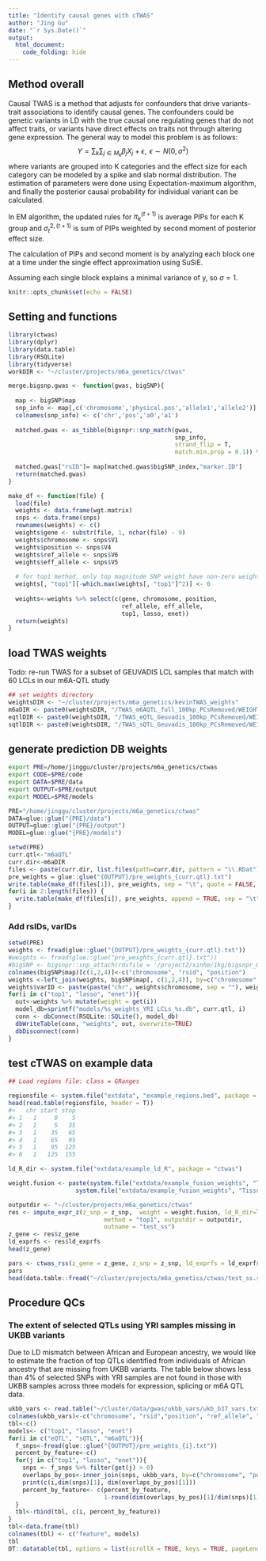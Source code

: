 ```yaml
---
title: "Identify causal genes with cTWAS"
author: "Jing Gu"
date: "`r Sys.Date()`"
output:
  html_document:
    code_folding: hide
---
```

## Method overall
Causal TWAS is a method that adjusts for confounders that drive variants-trait associations to identify causal genes. The confounders could be genetic variants in LD with the true causal one regulating genes that do not affect traits, or variants have direct effects on traits not through altering gene expression. The general way to model this problem is as follows:
$$
Y = \sum_k\sum_{j\in M_k}\beta_jX_j + \epsilon, \text{ } \epsilon \sim N(0, \sigma^2)
$$
where variants are grouped into K categories and the effect size for each category can be modeled by a spike and slab normal distribution. The estimation of parameters were done using Expectation-maximum algorithm, and finally the posterior causal probability for individual variant can be calculated. 

In EM algorithm, the updated rules for $\pi_k^{(t+1)}$ is average PIPs for each K group and $\sigma^{2,(t+1)}_{t}$ is sum of PIPs weighted by second moment of posterior effect size.

The calculation of PIPs and second moment is by analyzing each block one at a time under the single effect approximation using SuSiE. 

Assuming each single block explains a minimal variance of y, so $\sigma = 1$. 

```r
knitr::opts_chunk$set(echo = FALSE)
```
## Setting and functions
```r
library(ctwas)
library(dplyr)
library(data.table)
library(RSQLite)
library(tidyverse)
workDIR <- "~/cluster/projects/m6a_genetics/ctwas"

merge.bigsnp.gwas <- function(gwas, bigSNP){
  
  map <- bigSNP$map
  snp_info <- map[,c('chromosome','physical.pos','allele1','allele2')]
  colnames(snp_info) <- c('chr','pos','a0','a1')
  
  matched.gwas <- as_tibble(bigsnpr::snp_match(gwas, 
                                               snp_info, 
                                               strand_flip = T, 
                                               match.min.prop = 0.1)) %>% dplyr::rename(og_index = `_NUM_ID_.ss`) %>% dplyr::rename(bigSNP_index = `_NUM_ID_`) %>% mutate(zscore = beta/se)
  
  matched.gwas["rsID"]= map[matched.gwas$bigSNP_index,"marker.ID"]
  return(matched.gwas)
}

make_df <- function(file) {
  load(file)  
  weights <- data.frame(wgt.matrix) 
  snps <- data.frame(snps) 
  rownames(weights) <- c() 
  weights$gene <- substr(file, 1, nchar(file) - 9)
  weights$chromosome <- snps$V1 
  weights$position <- snps$V4
  weights$ref_allele <- snps$V6
  weights$eff_allele <- snps$V5
  
  # for top1 method, only top magnitude SNP weight have non-zero weights
  weights[, "top1"][-which.max(weights[, "top1"]^2)] <- 0
  
  weights<-weights %>% select(c(gene, chromosome, position,
                                ref_allele, eff_allele,
                                top1, lasso, enet))
  return(weights)
}
```
## load TWAS weights
Todo: re-run TWAS for a subset of GEUVADIS LCL samples that match with 60 LCLs in our m6A-QTL study
```r
## set weights directory
weightsDIR <- "~/cluster/projects/m6a_genetics/kevinTWAS_weights"
m6aDIR <- paste0(weightsDIR, "/TWAS_m6AQTL_full_100kp_PCsRemoved/WEIGHTS/m6AQTL_TWAS_Weights")
eqtlDIR <- paste0(weightsDIR, "/TWAS_eQTL_Geuvadis_100kp_PCsRemoved/WEIGHTS/eQTL_TWAS_Weights")
sqtlDIR <- paste0(weightsDIR, "/TWAS_sQTL_Geuvadis_100kp_PCsRemoved/WEIGHTS/sQTL_TWAS_Weights")
```

## generate prediction DB weights

```bash
export PRE=/home/jinggu/cluster/projects/m6a_genetics/ctwas
export CODE=$PRE/code
export DATA=$PRE/data
export OUTPUT=$PRE/output
export MODEL=$PRE/models
```

```r
PRE="/home/jinggu/cluster/projects/m6a_genetics/ctwas"
DATA=glue::glue("{PRE}/data")
OUTPUT=glue::glue("{PRE}/output")
MODEL=glue::glue("{PRE}/models")

```

```r
setwd(PRE)
curr.qtl<-"m6aQTL"
curr.dir<-m6aDIR
files <- paste(curr.dir, list.files(path=curr.dir, pattern = "\\.RDat"), sep='/')
pre_weights = glue::glue("{OUTPUT}/pre_weights_{curr.qtl}.txt")
write.table(make_df(files[1]), pre_weights, sep = "\t", quote = FALSE, row.names = FALSE)
for(i in 2:length(files)) {
  write.table(make_df(files[i]), pre_weights, append = TRUE, sep = "\t", quote = FALSE, col.names = FALSE, row.names = FALSE)
}

```
### Add rsIDs, varIDs
```r
setwd(PRE)
weights <- fread(glue::glue("{OUTPUT}/pre_weights_{curr.qtl}.txt"))
#weights <- fread(glue::glue("pre_weights_{curr.qtl}.txt"))
#bigSNP <- bigsnpr::snp_attach(rdsfile = '/project2/xinhe/1kg/bigsnpr_QC/1000G_EUR_Phase3_QC.rds')
colnames(bigSNP$map)[c(1,2,4)]<-c("chromosome", "rsid", "position")
weights <-left_join(weights, bigSNP$map[, c(1,2,4)], by=c("chromosome", "position"))
weights$varID <- paste(paste("chr", weights$chromosome, sep = ""), weights$position, weights$ref_allele, weights$eff_allele, "b37", sep = "_")
for(i in c("top1", "lasso", "enet")){
  out<-weights %>% mutate(weight = get(i))
  model_db=sprintf("models/%s_weights_YRI_LCLs_%s.db", curr.qtl, i)
  conn <- dbConnect(RSQLite::SQLite(), model_db)
  dbWriteTable(conn, "weights", out, overwrite=TRUE)
  dbDisconnect(conn)
}

```

## test cTWAS on example data
```r
## Load regions file: class = GRanges

regionsfile <- system.file("extdata", "example_regions.bed", package = "ctwas")
head(read.table(regionsfile, header = T))
#>   chr start stop
#> 1   1     0    5
#> 2   1     5   35
#> 3   1    35   65
#> 4   1    65   95
#> 5   1    95  125
#> 6   1   125  155

ld_R_dir <- system.file("extdata/example_ld_R", package = "ctwas")

weight.fusion <- paste(system.file("extdata/example_fusion_weights", "Tissue", package = "ctwas"),
                   system.file("extdata/example_fusion_weights", "Tissue", package = "ctwas"), sep=",")

outputdir <- "~/cluster/projects/m6a_genetics/ctwas"
res <- impute_expr_z(z_snp = z_snp,  weight = weight.fusion, ld_R_dir=ld_R_dir,
                           method = "top1", outputdir = outputdir,
                           outname = "test_ss")
z_gene <- res$z_gene
ld_exprfs <- res$ld_exprfs
head(z_gene)

pars <- ctwas_rss(z_gene = z_gene, z_snp = z_snp, ld_exprfs = ld_exprfs, ld_R_dir = ld_R_dir, ld_regions_custom = regionsfile, thin = 0.9, max_snp_region = 20, outputdir = outputdir, outname = "test_ss", ncore = 1)
pars
head(data.table::fread("~/cluster/projects/m6a_genetics/ctwas/test_ss.susieIrss.txt"))[, c("chrom", "id", "pos", "type", "susie_pip")]
```

## Procedure QCs

### The extent of selected QTLs using YRI samples missing in UKBB variants

Due to LD mismatch between African and European ancestry, we would like to estimate the fraction of top QTLs identified from individuals of African ancestry that are missing from UKBB variants. The table below shows less than 4% of selected SNPs with YRI samples are not found in those with UKBB samples across three models for expression, splicing or m6A QTL data. 
```r
ukbb_vars <- read.table("~/cluster/data/gwas/ukbb_vars/ukb_b37_vars.txt.gz")
colnames(ukbb_vars)<-c("chromosome", "rsid","position", "ref_allele", "eff_allele")
tbl<-c()
models<- c("top1", "lasso", "enet")
for(i in c("eQTL", "sQTL", "m6aQTL")){
  f_snps<-fread(glue::glue("{OUTPUT}/pre_weights_{i}.txt"))
  percent_by_feature<-c()
  for(j in c("top1", "lasso", "enet")){
    snps <- f_snps %>% filter(get(j) > 0) 
    overlaps_by_pos<-inner_join(snps, ukbb_vars, by=c("chromosome", "position"))
    print(c(i,dim(snps)[1], dim(overlaps_by_pos)[1]))
    percent_by_feature<- c(percent_by_feature, 
                           1-round(dim(overlaps_by_pos)[1]/dim(snps)[1], 2))
  }
  tbl<-rbind(tbl, c(i, percent_by_feature))
}
tbl<-data.frame(tbl)
colnames(tbl) <- c("feature", models)
tbl
DT::datatable(tbl, options = list(scrollX = TRUE, keys = TRUE, pageLength = 10), rownames = F)
```

